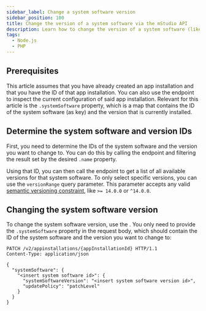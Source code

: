 ```yaml
---
sidebar_label: Change a system software version
sidebar_position: 100
title: Change the version of a system software via the mStudio API
description: Learn how to change the version of a system software (like PHP or Node.JS) via the mStudio API
tags:
  - Node.js
  - PHP
---
```



## Prerequisites

This article assumes that you have already created an app installation and that you have the ID of that app installation. You can also use the <OperationLink tag="App" operation="app-get-appinstallation" /> endpoint to inspect the current configuration of said app installation. Relevant for this article is the `.systemSoftware` property, which is a map that contains the ID of the system software (as key) and the version that is currently installed.

## Determine the system software and version IDs

First, you need to determine the IDs of the system software and the version you want to change to. You can do this by calling the <OperationLink tag="App" operation="app-list-systemsoftwares" /> endpoint and filtering the result set by the desired `.name` property.

Using that ID, you can then call the <OperationLink tag="App" operation="app-list-systemsoftwareversions" /> endpoint to get a list of all available versions for that system software. To only select specific versions, you can use the `versionRange` query parameter. This parameter accepts any valid [semantic versioning constraint](https://devhints.io/semver), like `>= 14.0.0` or `^14.0.0`.

## Changing the system software version

To change the system software version, use the <OperationLink operation="app-patch-appinstallation" />. You only need to provide the `.systemSoftware` property in the request body, which should contain the ID of the system software and the version you want to change to:

```
PATCH /v2/appinstallations/{appInstallationId} HTTP/1.1
Content-Type: application/json

{
  "systemSoftware": {
    "<insert system software id>": {
      "systemSoftwareVersion": "<insert system software version id>",
      "updatePolicy": "patchLevel"
    }
  }
}
```

<OperationHint tag="App" operation="app-patch-appinstallation" />
